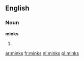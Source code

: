 ==English==

===Noun===
'''minks'''

# {{plural of|[[mink]]}}

[[ar:minks]]
[[fr:minks]]
[[nl:minks]]
[[pl:minks]]